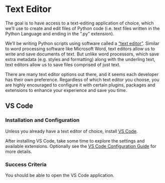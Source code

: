 

# Text Editor

The goal is to have access to a text-editing application of choice, which we'll use to create and edit files of Python code (i.e. text files written in the Python Language and ending in the ".py" extension).

We'll be writing Python scripts using software called a ["text editor"](https://idrh.ku.edu/text-editors-and-word-processors). Similar to word processing software like Microsoft Word, text editors allow us to write and save documents of text. But unlike word processors, which save extra metadata (e.g. styles and formatting) along with the underling text, text editors allow us to save files comprised of just text.

There are many text editor options out there, and it seems each developer has their own preference. Regardless of which text editor you choose, you are highly encouraged to configure it with certain plugins, packages and extensions to enhance your experience and save you time.

## VS Code

### Installation and Configuration

Unless you already have a text editor of choice, install [VS Code](https://code.visualstudio.com/).

After installing VS Code, take some time to explore the settings and available extensions. Optionally see the [VS Code Configuration Guide](./vs-code-config.qmd) for more details.

### Success Criteria

You should be able to open the VS Code application.
